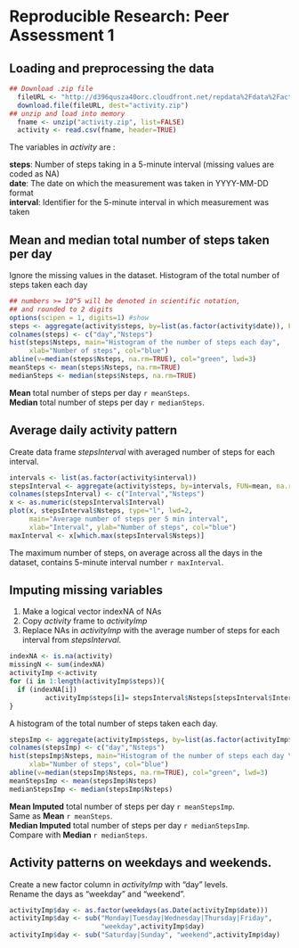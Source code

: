 Reproducible Research: Peer Assessment 1
========================================================
## Loading and preprocessing the data

```r

## Download .zip file
  fileURL <- "http://d396qusza40orc.cloudfront.net/repdata%2Fdata%2Factivity.zip"
  download.file(fileURL, dest="activity.zip")
## unzip and load into memory
  fname <- unzip("activity.zip", list=FALSE)
  activity <- read.csv(fname, header=TRUE)
```
The variables in *activity* are :

**steps**: Number of steps taking in a 5-minute interval (missing values are coded as NA)  
**date**: The date on which the measurement was taken in YYYY-MM-DD format  
**interval**: Identifier for the 5-minute interval in which measurement was taken

## Mean and median total number of steps taken per day

Ignore the missing values in the dataset.
Histogram of the total number of steps taken each day
```r
## numbers >= 10^5 will be denoted in scientific notation,
## and rounded to 2 digits
options(scipen = 1, digits=1) #show 
steps <- aggregate(activity$steps, by=list(as.factor(activity$date)), FUN=sum)
colnames(steps) <- c("day","Nsteps")
hist(steps$Nsteps, main="Histogram of the number of steps each day",
     xlab="Number of steps", col="blue")
abline(v=median(steps$Nsteps, na.rm=TRUE), col="green", lwd=3)
meanSteps <- mean(steps$Nsteps, na.rm=TRUE)
medianSteps <- median(steps$Nsteps, na.rm=TRUE)
```
**Mean** total number of steps per day `r meanSteps`.  
**Median** total number of steps per day `r medianSteps`.  

## Average daily activity pattern

Create data frame *stepsInterval* with averaged number of steps for each interval.  

```r
intervals <- list(as.factor(activity$interval))
stepsInterval <- aggregate(activity$steps, by=intervals, FUN=mean, na.rm=TRUE)
colnames(stepsInterval) <- c("Interval","Nsteps")
x <- as.numeric(stepsInterval$Interval)
plot(x, stepsInterval$Nsteps, type="l", lwd=2,
     main="Average number of steps per 5 min interval",
     xlab="Interval", ylab="Number of steps", col="blue")
maxInterval <- x[which.max(stepsInterval$Nsteps)]
```

The maximum number of steps, on average across all the days in the dataset, contains 5-minute interval number `r maxInterval`.

## Imputing missing variables

1. Make a logical vector indexNA of NAs
2. Copy *activity* frame to *activityImp*
3. Replace NAs in *activityImp* with the average number of steps for each interval from *stepsInterval*.

```r
indexNA <- is.na(activity)
missingN <- sum(indexNA)
activityImp <-activity
for (i in 1:length(activityImp$steps)){
  if (indexNA[i]) 
         activityImp$steps[i]= stepsInterval$Nsteps[stepsInterval$Interval==activityImp$interval[i]]
}
```
A histogram of the total number of steps taken each day.
```r

stepsImp <- aggregate(activityImp$steps, by=list(as.factor(activityImp$date)), FUN=sum)
colnames(stepsImp) <- c("day","Nsteps")
hist(stepsImp$Nsteps, main="Histogram of the number of steps each day \n with imputed data",
     xlab="Number of steps", col="blue")
abline(v=median(stepsImp$Nsteps, na.rm=TRUE), col="green", lwd=3)
meanStepsImp <- mean(stepsImp$Nsteps)
medianStepsImp <- median(stepsImp$Nsteps)
```
**Mean Imputed** total number of steps per day `r meanStepsImp`.  
Same as **Mean** `r meanSteps`.  
**Median Imputed** total number of steps per day `r medianStepsImp`.  
Compare with **Median** `r medianSteps`.

## Activity patterns on weekdays and weekends.

Create a new factor column in *activityImp* with "day" levels.  
Rename the days as "weekday" and "weekend".
```r
activityImp$day <- as.factor(weekdays(as.Date(activityImp$date)))
activityImp$day <- sub("Monday|Tuesday|Wednesday|Thursday|Friday",
                       "weekday",activityImp$day)
activityImp$day <- sub("Saturday|Sunday", "weekend",activityImp$day)
```





